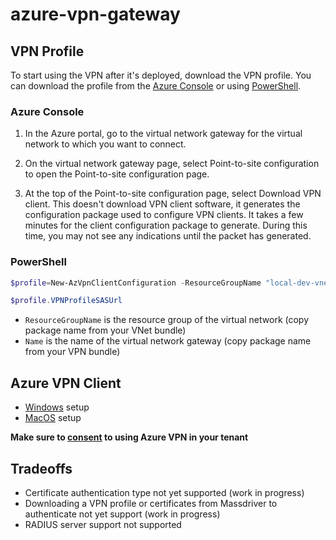 # azure-vpn-gateway

## VPN Profile

To start using the VPN after it's deployed, download the VPN profile. You can download the profile from the [Azure Console](https://learn.microsoft.com/en-us/azure/vpn-gateway/point-to-site-vpn-client-cert-windows#azure-portal) or using [PowerShell](https://learn.microsoft.com/en-us/azure/vpn-gateway/point-to-site-vpn-client-cert-windows#powershell).

### Azure Console

1. In the Azure portal, go to the virtual network gateway for the virtual network to which you want to connect.

2. On the virtual network gateway page, select Point-to-site configuration to open the Point-to-site configuration page.

3. At the top of the Point-to-site configuration page, select Download VPN client. This doesn't download VPN client software, it generates the configuration package used to configure VPN clients. It takes a few minutes for the client configuration package to generate. During this time, you may not see any indications until the packet has generated.

### PowerShell

```powershell
$profile=New-AzVpnClientConfiguration -ResourceGroupName "local-dev-vnet-0001" -Name "local-dev-vpn-0001" -AuthenticationMethod "EapTls"

$profile.VPNProfileSASUrl
```

- `ResourceGroupName` is the resource group of the virtual network (copy package name from your VNet bundle)
- `Name` is the name of the virtual network gateway (copy package name from your VPN bundle)

## Azure VPN Client

- [Windows](https://learn.microsoft.com/en-us/azure/vpn-gateway/openvpn-azure-ad-client) setup
- [MacOS](https://learn.microsoft.com/en-us/azure/vpn-gateway/openvpn-azure-ad-client-mac) setup

**Make sure to [consent](https://login.microsoftonline.com/common/oauth2/authorize?client_id=41b23e61-6c1e-4545-b367-cd054e0ed4b4&response_type=code&redirect_uri=https://portal.azure.com&nonce=1234&prompt=admin_consent) to using Azure VPN in your tenant**

## Tradeoffs

- Certificate authentication type not yet supported (work in progress)
- Downloading a VPN profile or certificates from Massdriver to authenticate not yet support (work in progress)
- RADIUS server support not supported